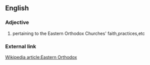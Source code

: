 ==English==
===Adjective===
#pertaining to the Eastern Orthodox Churches' faith,practices,etc
===External link===
[http://en.wikipedia.org/wiki/Eastern_Orthodox Wikipedia article:Eastern Orthodox]